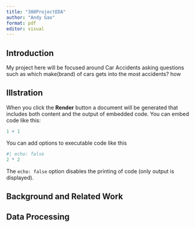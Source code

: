 ---
title: "380ProjectEDA"
author: "Andy Gao"
format: pdf
editor: visual
---

## Introduction

My project here will be focused around Car Accidents asking questions such as which make(brand) of cars gets into the most accidents? how

## Illstration

When you click the **Render** button a document will be generated that includes both content and the output of embedded code. You can embed code like this:

```{r}
1 + 1
```

You can add options to executable code like this

```{r}
#| echo: false
2 * 2
```

The `echo: false` option disables the printing of code (only output is displayed).

## Background and Related Work

## Data Processing 
